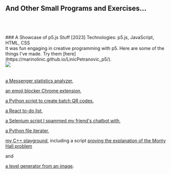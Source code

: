 
## And Other Small Programs and Exercises...
<br/>
<br/>
<br/>
### A Showcase of p5.js Stuff [2023]
Technologies: p5.js, JavaScript, HTML, CSS
<br/>
It was fun engaging in creative programming with p5. Here are some of the things I've made. Try them [here](https://marinolinic.github.io/LinicPetranovic_p5/).
<br/>
<img src="p5.gif" />
<br/>
<br/>
<br/>
<a href="https://github.com/MarinoLinic/FB_Statistics_Analyzer">a Messenger statistics analyzer</a>, 

<a href="https://github.com/MarinoLinic/hand-waving-emoji-blocker-extension">an emoji blocker Chrome extension</a>, 

<a href="https://github.com/MarinoLinic/Create_Batch_QR_Codes">a Python script to create batch QR codes</a>, 

<a href="https://github.com/MarinoLinic/First_React_Todo_List">a React to-do list</a>, 

<a href="https://github.com/MarinoLinic/SeleniumTests/blob/main/Sigma.py">a Selenium script I spammed my friend's chatbot with</a>, 

<a href="https://github.com/MarinoLinic/SeleniumTests/blob/main/Sigma.py">a Python file iterater</a>, 

<a href="https://github.com/MarinoLinic/cpp-playground">my C++ playground</a>, including a script <a href="https://github.com/MarinoLinic/cpp-playground/blob/main/monty_hall.cpp">proving the explanation of the Monty Hall problem</a>

and 

<a href="https://github.com/MarinoLinic/Image_Level_Builder_PY">a level generator from an image</a>.